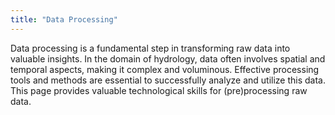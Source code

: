 ```yaml
---
title: "Data Processing"
---
```


Data processing is a fundamental step in transforming raw data into valuable insights. In the domain of hydrology, data often involves spatial and temporal aspects, making it complex and voluminous. Effective processing tools and methods are essential to successfully analyze and utilize this data. This page provides valuable technological skills for (pre)processing raw data.

